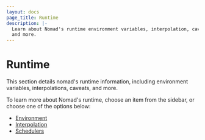 ```yaml
---
layout: docs
page_title: Runtime
description: |-
  Learn about Nomad's runtime environment variables, interpolation, caveats,
  and more.
---
```


# Runtime

This section details nomad's runtime information, including environment
variables, interpolations, caveats, and more.

To learn more about Nomad's runtime, choose an item from the sidebar, or choose
one of the options below:

- [Environment](/docs/runtime/environment)
- [Interpolation](/docs/runtime/interpolation)
- [Schedulers](/docs/schedulers)
